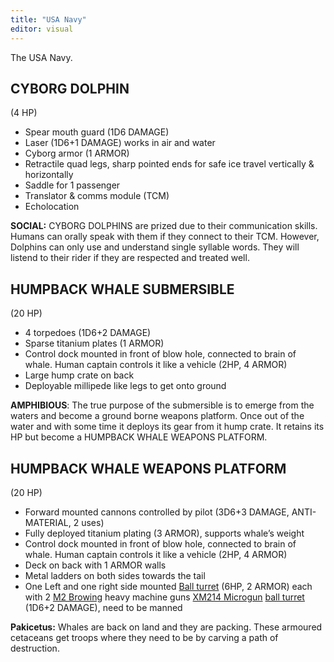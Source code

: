 ```yaml
---
title: "USA Navy"
editor: visual
---
```


The USA Navy.

## CYBORG DOLPHIN {#cyborg_dolphin}

(4 HP)

- Spear mouth guard (1D6 DAMAGE)
- Laser (1D6+1 DAMAGE) works in air and water
- Cyborg armor (1 ARMOR)
- Retractile quad legs, sharp pointed ends for safe ice travel vertically & horizontally
- Saddle for 1 passenger
- Translator & comms module (TCM)
- Echolocation

__SOCIAL:__ CYBORG DOLPHINS are prized due to their communication skills. Humans can orally speak with them if they connect to their TCM. However, Dolphins can only use and understand single syllable words. They will listend to their rider if they are respected and treated well.

## HUMPBACK WHALE SUBMERSIBLE {#humpback_sub}

(20 HP)

- 4 torpedoes (1D6+2 DAMAGE)
- Sparse titanium plates (1 ARMOR)
- Control dock mounted in front of blow hole, connected to brain of whale. Human captain controls it like a vehicle (2HP, 4 ARMOR)
- Large hump crate on back
- Deployable millipede like legs to get onto ground

__AMPHIBIOUS__: The true purpose of the submersible is to emerge from the waters and become a ground borne weapons platform. Once out of the water and with some time it deploys its gear from it hump crate. It retains its HP but become a HUMPBACK WHALE WEAPONS PLATFORM.

## HUMPBACK WHALE WEAPONS PLATFORM {#humpback_plat}

(20 HP)

- Forward mounted  cannons controlled by pilot (3D6+3 DAMAGE, ANTI-MATERIAL, 2 uses)
- Fully deployed titanium plating (3 ARMOR), supports whale's weight
- Control dock mounted in front of blow hole, connected to brain of whale. Human captain controls it like a vehicle (2HP, 4 ARMOR)
- Deck on back with 1 ARMOR walls
- Metal ladders on both sides towards the tail
- One Left and one right side mounted [Ball turret](https://en.wikipedia.org/wiki/Ball_turret) (6HP, 2 ARMOR) each with 2 [M2 Browing](https://en.wikipedia.org/wiki/M2_Browning) heavy machine guns
[XM214 Microgun](https://en.wikipedia.org/wiki/XM214_Microgun) [ball turret](https://en.wikipedia.org/wiki/Ball_turret) (1D6+2 DAMAGE), need to be manned 

__Pakicetus:__ Whales are back on land and they are packing.
These armoured cetaceans get troops where they need to be by carving a path of destruction.